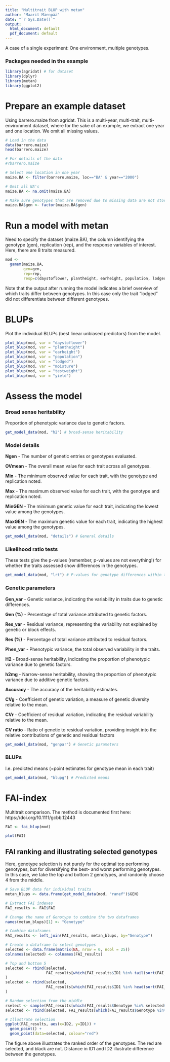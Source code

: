 ```yaml
---
title: "Multitrait BLUP with metan"
author: "Maarit Mäenpää"
date: "`r Sys.Date()`"
output:
  html_document: default
  pdf_document: default
---
```


A case of a single experiment: One environment, multiple genotypes.

### Packages needed in the example

```r

library(agridat) # for dataset
library(dplyr)
library(metan)
library(ggplot2)

```

# Prepare an example dataset

Using barrero.maize from agridat. This is a multi-year, multi-trait, multi-environment dataset, where for the sake of an example, we extract one year and one location. We omit all missing values.

```r

# Load in the data
data(barrero.maize)
head(barrero.maize)

# For details of the data
#?barrero.maize

# Select one location in one year
maize.BA <- filter(barrero.maize, loc=="BA" & year=="2000")

# Omit all NA's
maize.BA <- na.omit(maize.BA)

# Make sure genotypes that are removed due to missing data are not stored as a level in the genotype by reassigning the factor
maize.BA$gen <- factor(maize.BA$gen)

```

# Run a model with metan

Need to specify the dataset (maize.BA), the column identifying the genotype (gen), replication (rep), and the response variables of interest. Here, there are 8 traits measured. 

```r

mod <-
  gamem(maize.BA, 
        gen=gen, 
        rep=rep, 
        resp=c(daystoflower, plantheight, earheight, population, lodged, moisture, testweight, yield))

```

Note that the output after running the model indicates a brief overview of which traits differ between genotypes. In this case only the trait "lodged" did not differentiate between different genotypes.


# BLUPs


Plot the individual BLUPs (best linear unbiased predictors) from the model. 

```r

plot_blup(mod, var = "daystoflower")
plot_blup(mod, var = "plantheight")
plot_blup(mod, var = "earheight")
plot_blup(mod, var = "population")
plot_blup(mod, var = "lodged")
plot_blup(mod, var = "moisture")
plot_blup(mod, var = "testweight")
plot_blup(mod, var = "yield")

```

# Assess the model

### Broad sense heritability

Proportion of phenotypic variance due to genetic factors.

```r
get_model_data(mod, "h2") # broad-sense heritability
```

### Model details

**Ngen** - The number of genetic entries or genotypes evaluated.

**OVmean** - The overall mean value for each trait across all genotypes.

**Min** - The minimum observed value for each trait, with the genotype and replication noted.

**Max** - The maximum observed value for each trait, with the genotype and replication noted.

**MinGEN** - The minimum genetic value for each trait, indicating the lowest value among the genotypes.

**MaxGEN** - The maximum genetic value for each trait, indicating the highest value among the genotypes.

```r

get_model_data(mod, "details") # General details
```
### Likelihood ratio tests

These tests give the p-values (remember, p-values are not everything!) for whether the traits assessed show differences in the genotypes. 

```r
get_model_data(mod, "lrt") # P-values for genotype differences within traits
```

### Genetic parameters 

**Gen_var** - Genetic variance, indicating the variability in traits due to genetic differences.

**Gen (%)** - Percentage of total variance attributed to genetic factors.

**Res_var** - Residual variance, representing the variability not explained by genetic or block effects.

**Res (%)** - Percentage of total variance attributed to residual factors.

**Phen_var** - Phenotypic variance, the total observed variability in the traits.

**H2** - Broad-sense heritability, indicating the proportion of phenotypic variance due to genetic factors.

**h2mg** - Narrow-sense heritability, showing the proportion of phenotypic variance due to additive genetic factors.

**Accuracy** - The accuracy of the heritability estimates.

**CVg** - Coefficient of genetic variation, a measure of genetic diversity relative to the mean.

**CVr** - Coefficient of residual variation, indicating the residual variability relative to the mean.

**CV ratio** - Ratio of genetic to residual variation, providing insight into the relative contributions of genetic and residual factors

```r
get_model_data(mod, "genpar") # Genetic parameters
```

### BLUPs

I.e. predicted means (=point estimates for genotype mean in each trait)

```r
get_model_data(mod, "blupg") # Predicted means

```

# FAI-index

Multitrait comparison. The method is documented first here: https://doi.org/10.1111/gcbb.12443

```r

FAI <- fai_blup(mod)

plot(FAI)

```

## FAI ranking and illustrating selected genotypes

Here, genotype selection is not purely for the optimal top performing genotypes, but for diversifying the best- and worst performing genotypes. In this case, we take the top and bottom 2 genotypes, and randomly choose 4 from the middle. 


```r

# Save BLUP data for individual traits
metan_blups <- data.frame(get_model_data(mod, "ranef")$GEN)

# Extract FAI indexes
FAI_results <- FAI$FAI

# Change the name of Genotype to combine the two dataframes
names(metan_blups)[1] <- "Genotype"

# Combine dataframes
FAI_results <- left_join(FAI_results, metan_blups, by="Genotype")

# Create a dataframe to select genotypes
selected <- data.frame(matrix(NA, nrow = 0, ncol = 25))
colnames(selected) <- colnames(FAI_results)

# Top and bottom 5
selected <- rbind(selected, 
                  FAI_results[which(FAI_results$ID1 %in% tail(sort(FAI_results$ID1),2)==T),]
)
selected <- rbind(selected, 
                  FAI_results[which(FAI_results$ID1 %in% head(sort(FAI_results$ID1),2)==T),]
)

# Random selection from the middle
rselect <- sample(FAI_results[which(FAI_results$Genotype %in% selected$Genotype==FALSE),]$Genotype, size = 4, replace = F)
selected <- rbind(selected, FAI_results[which(FAI_results$Genotype %in% rselect ==T),])

# Illustrate selection
ggplot(FAI_results, aes(x=ID2, y=ID1)) + 
  geom_point() + 
  geom_point(data=selected, colour="red")


```

The figure above illustrates the ranked order of the genotypes. The red are selected, and black are not. Distance in ID1 and ID2 illustrate difference between the genotypes. 
